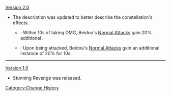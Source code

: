 [[Version 2.0]]
*The description was updated to better describe the constellation's effects.
**{{Color|Old Description}}: Within 10s of taking DMG, Beidou's [[Oceanborne|Normal Attacks]] gain 20% additional {{Color|Electro DMG}}.
**{{Color|New Description}}: Upon being attacked, Beidou's [[Oceanborne|Normal Attacks]] gain an additional instance of 20% {{Color|Electro DMG}} for 10s.
----
[[Version 1.0]]
* Stunning Revenge was released.
<noinclude>[[Category:Change History]]</noinclude>